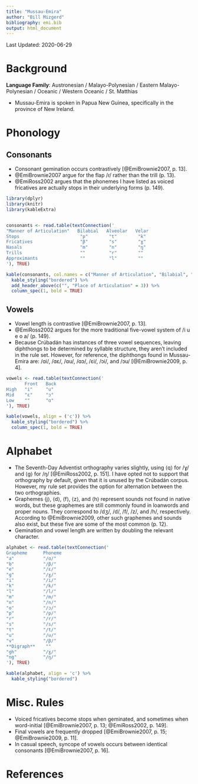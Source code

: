 ```yaml
---
title: "Mussau-Emira"
author: "Bill Mizgerd"
bibliography: emi.bib
output: html_document
---
```


Last Updated: 2020-06-29

# Background

**Language Family**: Austronesian / Malayo-Polynesian / Eastern Malayo-Polynesian / Oceanic / Western Oceanic / St. Matthias

* Mussau-Emira is spoken in Papua New Guinea, specifically in the province of New Ireland.

# Phonology

## Consonants

* Consonant gemination occurs contrastively [@EmiBrownie2007, p. 13].
* @EmiBrownie2007 argue for the flap /ɾ/ rather than the trill (p. 13).
* @EmiRoss2002 argues that the phonemes I have listed as voiced fricatives are actually stops in their underlying forms (p. 149).

```r

library(dplyr)
library(knitr)
library(kableExtra)


consonants <- read.table(textConnection('
"Manner of Articulation"   Bilabial   Alveolar   Velar
Stops                       "p"        "t"        "k"
Fricatives                  "β"        "s"        "ɣ"
Nasals                      "m"        "n"        "ŋ"
Trills                      ""         "r"        ""
Approximants                ""         "l"        ""
'), TRUE)

kable(consonants, col.names = c("Manner of Articulation", "Bilabial", "Alveolar", "Velar"), align = 'c') %>%
  kable_styling("bordered") %>%
  add_header_above(c("", "Place of Articulation" = 3)) %>%
  column_spec(1, bold = TRUE)
```

## Vowels

* Vowel length is contrastive [@EmiBrownie2007, p. 13].
* @EmiRoss2002 argues for the more traditional five-vowel system of /i u e o a/ (p. 149).
* Because Crúbadán has instances of three vowel sequences, leaving diphthongs to be determined by syllable structure, they aren't included in the rule set. However, for reference, the diphthongs found in Mussau-Emira are: /ɑi/, /ɑɛ/, /ɑu/, /ɑɔ/, /ɛi/, /ɔi/, and /ɔu/ [@EmiBrownie2009, p. 4].

```r
vowels <- read.table(textConnection('
       Front   Back
High   "i"     "u"
Mid    "ɛ"     "ɔ"
Low    ""      "ɑ"
'), TRUE)

kable(vowels, align = ('c')) %>%
  kable_styling("bordered") %>%
  column_spec(1, bold = TRUE)
```

# Alphabet

* The Seventh-Day Adventist orthography varies slightly, using ⟨q⟩ for /ɣ/ and ⟨g⟩ for /ŋ/ [@EmiRoss2002, p. 151]. I have opted not to support that orthography by default, given that it is unused by the Crúbadán corpus. However, my rule set provides the option for alternation between the two orthographies.
* Graphemes ⟨j⟩, ⟨d⟩, ⟨f⟩, ⟨z⟩, and ⟨h⟩ represent sounds not found in native words, but these graphemes are still commonly found in loanwords and proper nouns. They correspond to /dʒ/, /d/, /f/, /z/, and /h/, respectively. According to @EmiBrownie2009, other such graphemes and sounds also exist, but these five are some of the most common (p. 12).
* Gemination and vowel length are written by doubling the relevant character.

```r

alphabet <- read.table(textConnection('
Grapheme      Phoneme   
"a"           "/ɑ/"  
"b"           "/β/"  
"e"           "/ɛ/"  
"g"           "/ɣ/"   
"i"           "/i/"  
"k"           "/k/"  
"l"           "/l/"  
"m"           "/m/"  
"n"           "/n/"   
"o"           "/ɔ/"  
"p"           "/p/"  
"r"           "/r/"  
"s"           "/s/"  
"t"           "/t/"  
"u"           "/u/"  
"v"           "/β/"
**Digraph**    ""  
"gh"          "/ɣ/"
"ng"          "/ŋ/"
'), TRUE)

kable(alphabet, align = 'c') %>%
  kable_styling("bordered")
```

# Misc. Rules

* Voiced fricatives become stops when geminated, and sometimes when word-initial [@EmiBrownie2007, p. 13; @EmiRoss2002, p. 149].
* Final vowels are frequently dropped [@EmiBrownie2007, p. 15; @EmiBrownie2009, p. 11].
* In casual speech, syncope of vowels occurs between identical consonants [@EmiBrownie2007, p. 16].

# References
